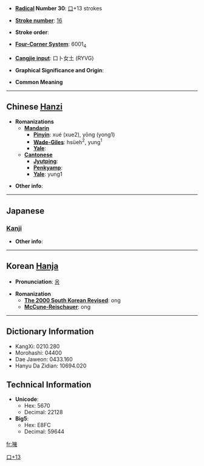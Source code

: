 * '''[[Wiktionary:Chinese radical index| Radical]] Number 30''': [[Wiktionary:Chinese radical index 口|口]]+13 strokes

* '''[[Wiktionary:Chinese total strokes index|Stroke number]]''': [[Wiktionary:Chinese total strokes index 16|16]]

* '''Stroke order''': 

* '''[[Wiktionary:Chinese four corner index|Four-Corner System]]''': 6001<sub>4</sub>

* '''[[Wiktionary:Chinese Cangjie index|Cangjie input]]''': 口卜女土 (RYVG)

* '''Graphical Significance and Origin''': 

* '''Common Meaning'''

----

== Chinese [[Hanzi]] ==

* '''Romanizations'''
** '''[[Mandarin]]'''
*** '''[[Pinyin]]''': xué (xue2), yōng (yong1)
*** '''[[Wade-Giles]]''': hsüeh<sup>2</sup>, yung<sup>1</sup>
*** '''[[Yale]]''': 
** '''[[Cantonese]]'''
*** '''[[Jyutping]]''':
*** '''[[Penkyamp]]''': 
*** '''[[Yale]]''': yung1

* '''Other info''': 

----

==Japanese==
===[[Kanji]]===
{{kanji|on readings=[[よう]] (yō), [[ゆ]] (yu)
|kun readings=[[むつぶ]] (mutsubu), [[むせぶ]] (musebu)
}}

* '''Other info''':  

----

== Korean [[Hanja]] ==

* '''Pronunciation''': [[옹]]

* '''Romanization'''
** '''[[The 2000 South Korean Revised Romanization|The 2000 South Korean Revised]]''': ong
** '''[[McCune-Reischauer]]''': ong

----

== Dictionary Information ==

* KangXi: 0210.280
* Morohashi: 04400
* Dae Jaweon: 0433.160
* Hanyu Da Zidian: 10694.020

== Technical Information ==

* '''Unicode''':
** Hex: 5670
** Decimal: 22128
* '''Big5''':
** Hex: E8FC
** Decimal: 59644

[[Category:CJKV Character articles lacking a common meaning|口+13]]

[[fr:噰]]